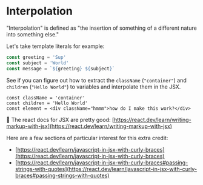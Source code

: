 # Interpolation

"Interpolation" is defined as "the insertion of something of a different nature
into something else."

Let's take template literals for example:

```typescript
const greeting = 'Sup'
const subject = 'World'
const message = `${greeting} ${subject}`
```

See if you can figure out how to extract the `className` (`"container"`) and
`children` (`"Hello World"`) to variables and interpolate them in the JSX.

```tsx
const className = 'container'
const children = 'Hello World'
const element = <div className="hmmm">how do I make this work?</div>
```

📜 The react docs for JSX are pretty good:
[https://react.dev/learn/writing-markup-with-jsx](https://react.dev/learn/writing-markup-with-jsx)

Here are a few sections of particular interest for this extra credit:

- [https://react.dev/learn/javascript-in-jsx-with-curly-braces](https://react.dev/learn/javascript-in-jsx-with-curly-braces)
- [https://react.dev/learn/javascript-in-jsx-with-curly-braces#passing-strings-with-quotes](https://react.dev/learn/javascript-in-jsx-with-curly-braces#passing-strings-with-quotes)
